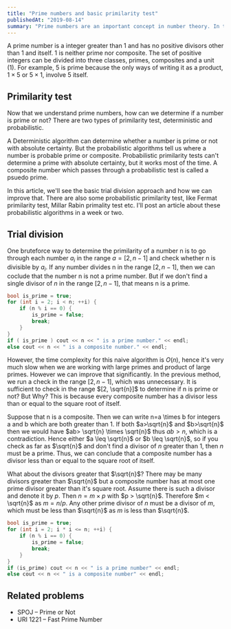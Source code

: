 ```yaml
---
title: "Prime numbers and basic primilarity test"
publishedAt: "2019-08-14"
summary: "Prime numbers are an important concept in number theory. In this article, we will discuss what prime numbers are, We will also see basic primality tests that can be used to determine whether a given number is prime or not."
---
```


A prime number is a integer greater than $1$ and has no positive divisors other than $1$ and itself. $1$ is neither prime nor composite. The set of positive integers can be divided into three classes, primes, composites and a unit ($1$). For example, $5$ is prime because the only ways of writing it as a product, $1 \times 5$ or $5 \times 1$, involve $5$ itself.

## Primilarity test

Now that we understand prime numbers, how can we determine if a number is prime or not? There are two types of primilarity test, deterministic and probabilistic.

A Deterministic algorithm can determine whether a number is prime or not with absolute certainty. But the probabilistic algorithms tell us where a number is probable prime or composite. Probabilistic primilarity tests can&apos;t determine a prime with absolute certainty, but it works most of the time. A composite number which passes through a probabilistic test is called a psuedo prime.

In this article, we&apos;ll see the basic trial division approach and how we can improve that. There are also some probabilistic primilarity test, like Fermat primilarity test, Millar Rabin primality test etc. I&apos;ll post an article about these probabilistic algorithms in a week or two.

## Trial division

One bruteforce way to determine the primilarity of a number n is to go through each number $a_i$ in the range $a = [2, n - 1]$ and check whether n is divisible by $a_i$. If any number divides n in the range $[2, n - 1]$, then we can coclude that the number n is not a prime number. But if we don&apos;t find a single divisor of $n$ in the range $[2, n - 1]$, that means n is a prime.

```cpp
bool is_prime = true;
for (int i = 2; i < n; ++i) {
    if (n % i == 0) {
        is_prime = false;
        break;
    }
}
if ( is_prime ) cout << n << " is a prime number." << endl;
else cout << n << " is a composite number." << endl;
```

However, the time complexity for this naive algorithm is $O(n)$, hence it&apos;s very much slow when we are working with large primes and product of large primes. However we can improve that significantly. In the previous method, we run a check in the range $[2, n - 1]$, which was unnecessary. It is sufficient to check in the range $[2, \sqrt{n}]$ to determine if n is prime or not? But Why? This is because every composite number has a divisor less than or equal to the square root of itself.

Suppose that n is a composite. Then we can write n=a \times b for integers a and b which are both greater than $1$. If both $a>\sqrt{n}$ and $b>\sqrt{n}$ then we would have $ab> \sqrt{n} \times \sqrt{n}$ thus $ab > n$, which is a contradiction. Hence either $a \leq \sqrt{n}$ or $b \leq \sqrt{n}$, so if you check as far as $\sqrt{n}$ and don&apos;t find a divisor of $n$ greater than $1$, then $n$ must be a prime. Thus, we can conclude that a composite number has a divisor less than or equal to the square root of itself.

What about the divisors greater that $\sqrt{n}$? There may be many divisors greater than $\sqrt{n}$ but a composite number has at most one prime divisor greater than it&apos;s square root. Assume there is such a divisor and denote it by $p$. Then $n = m \times p$ with $p > \sqrt{n}$. Therefore $m < \sqrt{n}$ as $m = n / p$. Any other prime divisor of $n$ must be a divisor of $m$, which must be less than $\sqrt{n}$ as $m$ is less than $\sqrt{n}$.

```cpp
bool is_prime = true;
for (int i = 2; i * i <= n; ++i) {
    if (n % i == 0) {
        is_prime = false;
        break;
    }
}
if (is_prime) cout << n << " is a prime number" << endl;
else cout << n << " is a composite number" << endl;
```

## Related problems

- SPOJ – Prime or Not
- URI 1221 – Fast Prime Number
